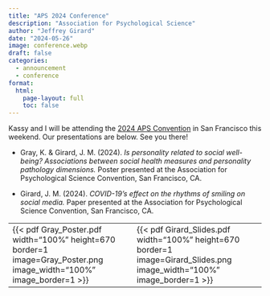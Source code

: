 ```yaml
---
title: "APS 2024 Conference"
description: "Association for Psychological Science"
author: "Jeffrey Girard"
date: "2024-05-26"
image: conference.webp
draft: false
categories:
  - announcement
  - conference
format:
  html:
    page-layout: full
    toc: false
---
```


Kassy and I will be attending the [2024 APS Convention](https://www.psychologicalscience.org/conventions/2024-aps-annual-convention) in San Francisco this weekend. Our presentations are below. See you there!

- Gray, K. & Girard, J. M. (2024). *Is personality related to social well-being? Associations between social health measures and personality pathology dimensions.* Poster presented at the Association for Psychological Science Convention, San Francisco, CA.

- Girard, J. M. (2024). *COVID-19's effect on the rhythms of smiling on social media.* Paper presented at the Association for Psychological Science Convention, San Francisco, CA.

<table style="width: 100%;">
<tr>
<td>
{{< pdf Gray_Poster.pdf width="100%" height=670 border=1 image=Gray_Poster.png image_width="100%" image_border=1 >}}
</td>
<td>
{{< pdf Girard_Slides.pdf width="100%" height=670 border=1 image=Girard_Slides.png image_width="100%" image_border=1 >}}
</td>
</tr>
</table>
